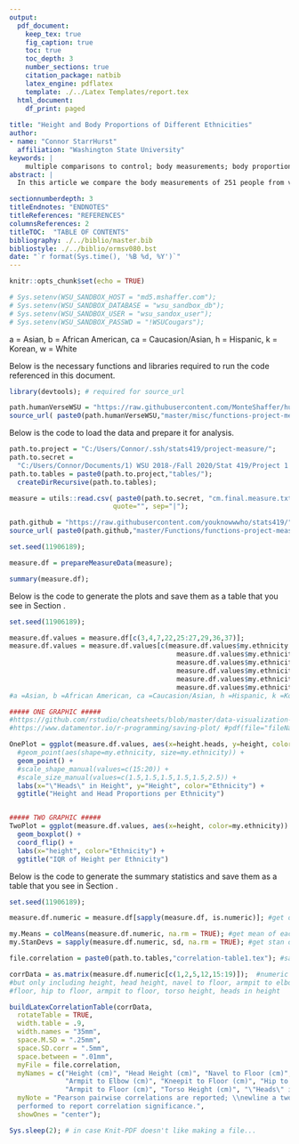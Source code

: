 ```yaml
---
output:
  pdf_document:
    keep_tex: true
    fig_caption: true
    toc: true
    toc_depth: 3 
    number_sections: true
    citation_package: natbib
    latex_engine: pdflatex
    template: ./../Latex Templates/report.tex
  html_document:
    df_print: paged
    
title: "Height and Body Proportions of Different Ethnicities"
author: 
- name: "Connor StarrHurst"
  affiliation: "Washington State University"
keywords: |
    multiple comparisons to control; body measurements; body proportions; IQR; descriptive statistics; correlation analysis; 
abstract: |
  In this article we compare the body measurements of 251 people from various ethnic backgrounds. We specifically hypothesized that whites are typically taller than  \vspace{0.25in}

sectionnumberdepth: 3
titleEndnotes: "ENDNOTES"
titleReferences: "REFERENCES"
columnsReferences: 2
titleTOC:  "TABLE OF CONTENTS"
bibliography: ./../biblio/master.bib
bibliostyle: ./../biblio/ormsv080.bst
date: "`r format(Sys.time(), '%B %d, %Y')`"
---
```


```r
knitr::opts_chunk$set(echo = TRUE)

# Sys.setenv(WSU_SANDBOX_HOST = "md5.mshaffer.com");
# Sys.setenv(WSU_SANDBOX_DATABASE = "wsu_sandbox_db");
# Sys.setenv(WSU_SANDBOX_USER = "wsu_sandox_user");
# Sys.setenv(WSU_SANDBOX_PASSWD = "!WSUCougars");
```

\section{Introduction}
\label{sec:intro}

\begin{figure}[!ht]
%OnePlot
	\hrule
	\caption{ \textbf{Comparision of Height and Head Proportions per Ethnicity} }
	\begin{center}
	    \scalebox{1.00}{	\includegraphics[trim = 0 0 0 0,clip,width=\textwidth]{tables/OnePlot.pdf} }
	\end{center}
	\label{fig:OnePlot}
	\hrule
\end{figure}

\newpage

\begin{figure}[!ht]
%TwoPlot
	\hrule
	\caption{ \textbf{IQR of Height per Ethnicity} }
	\begin{center}
	    \scalebox{1.00}{	\includegraphics[trim = 0 0 0 0,clip,width=\textwidth]{tables/TwoPlot.pdf} }
	\end{center}
	\label{fig:TwoPlot}
	\hrule
\end{figure}

\newpage

a = Asian, b = African American, ca = Caucasion/Asian, h = Hispanic, k = Korean, w = White



\section{Research Question:  Do certain ethnicities have specific body proportions?}
\label{sec:rq}


\subsection{Are white, caucasion, and anglo ethnicities generally taller than asian, chinese, japanese, and korean ethnicities?}
\label{sec:rq2}


\subsection{Are white, caucasion, and anglo ethnicities generally shorter than hispanic, latin american, and asian latino ethnicities?}
\label{sec:rq3}


\section{Data Description}
\label{sec:data}

\subsection{Summary Statistics of Data}
\label{sec:data-summary}

\input{tables/correlation-table1} 

\section{Key Findings}
\label{sec:findings}

\section{Conclusion}
\label{sec:conclusion}

\section{APPENDICES}
\label{sec:appendix}


\subsection{Data Provenance}
\label{sec:appendix-data-provenance}

\subsubsection{Data Collection Handout}
\label{sec:appendix-data-handout}

\begin{figure}[!ht]
	\hrule
	\caption{ \textbf{Handout Page 1} }
	\begin{center}
	    \scalebox{1.00}{	\includegraphics[trim = 0 0 0 0,clip,width=0.85\textwidth]{pdfs/Handout.pdf} }
	\end{center}
	\label{fig:handout-1}
	\hrule
\end{figure}

\newpage

\subsection{Coding the Report}
\label{sec:appendix-setup}

\subsubsection{Preparing the Data}
\label{sec:appendix-setup2}

Below is the necessary functions and libraries required to run the code referenced in this document.

```r
library(devtools); # required for source_url

path.humanVerseWSU = "https://raw.githubusercontent.com/MonteShaffer/humanVerseWSU/"
source_url( paste0(path.humanVerseWSU,"master/misc/functions-project-measure.R") );

```

Below is the code to load the data and prepare it for analysis.

```r

path.to.project = "C:/Users/Connor/.ssh/stats419/project-measure/";
path.to.secret = 
  "C:/Users/Connor/Documents/1) WSU 2018-/Fall 2020/Stat 419/Project 1 Measure/";
path.to.tables = paste0(path.to.project,"tables/");
  createDirRecursive(path.to.tables);

measure = utils::read.csv( paste0(path.to.secret, "cm.final.measure.txt"), header=TRUE, 
                          quote="", sep="|");

path.github = "https://raw.githubusercontent.com/youknowwwho/stats419/";
source_url( paste0(path.github,"master/Functions/functions-project-measure.R") );

set.seed(11906189);

measure.df = prepareMeasureData(measure);

summary(measure.df);
```

\subsubsection{Plots}
\label{sec:appendix-setup3}

Below is the code to generate the plots and save them as a table that you see in Section \ref{sec:intro}.

```r

set.seed(11906189);

measure.df.values = measure.df[c(3,4,7,22,25:27,29,36,37)];
measure.df.values = measure.df.values[c(measure.df.values$my.ethnicity == "w" |
                                          measure.df.values$my.ethnicity == "b" |
                                          measure.df.values$my.ethnicity == "h" |
                                          measure.df.values$my.ethnicity == "a" |
                                          measure.df.values$my.ethnicity == "ca" |
                                          measure.df.values$my.ethnicity == "k"),];
#a =Asian, b =African American, ca =Caucasion/Asian, h =Hispanic, k =Korean, w =White

##### ONE GRAPHIC #####
#https://github.com/rstudio/cheatsheets/blob/master/data-visualization-2.1.pdf
#https://www.datamentor.io/r-programming/saving-plot/ #pdf(file="fileName.pdf")

OnePlot = ggplot(measure.df.values, aes(x=height.heads, y=height, color=my.ethnicity)) +
  #geom_point(aes(shape=my.ethnicity, size=my.ethnicity)) +
  geom_point() +
  #scale_shape_manual(values=c(15:20)) +
  #scale_size_manual(values=c(1.5,1.5,1.5,1.5,1.5,2.5)) +
  labs(x="\"Heads\" in Height", y="Height", color="Ethnicity") +
  ggtitle("Height and Head Proportions per Ethnicity")


##### TWO GRAPHIC #####
TwoPlot = ggplot(measure.df.values, aes(x=height, color=my.ethnicity)) +
  geom_boxplot() +
  coord_flip() +
  labs(x="height", color="Ethnicity") +
  ggtitle("IQR of Height per Ethnicity")
```

\subsubsection{Summary Statistics}
\label{sec:appendix-setup4}

Below is the code to generate the summary statistics and save them as a table that you see in Section \ref{sec:data-summary}.

```r

set.seed(11906189);

measure.df.numeric = measure.df[sapply(measure.df, is.numeric)]; #get only numeric data

my.Means = colMeans(measure.df.numeric, na.rm = TRUE); #get mean of each column
my.StanDevs = sapply(measure.df.numeric, sd, na.rm = TRUE); #get stan dev of each column

file.correlation = paste0(path.to.tables,"correlation-table1.tex"); #save table name as

corrData = as.matrix(measure.df.numeric[c(1,2,5,12,15:19)]);  #numeric values 
#but only including height, head height, navel to floor, armpit to elbow, kneepit to 
#floor, hip to floor, armpit to floor, torso height, heads in height

buildLatexCorrelationTable(corrData, 
  rotateTable = TRUE,
  width.table = .9,
  width.names = "35mm",
  space.M.SD = ".25mm",
  space.SD.corr = ".5mm",
  space.between = ".01mm",
  myFile = file.correlation,
  myNames = c("Height (cm)", "Head Height (cm)", "Navel to Floor (cm)",
              "Armpit to Elbow (cm)", "Kneepit to Floor (cm)", "Hip to Floor (cm)", 
              "Armpit to Floor (cm)", "Torso Height (cm)", "\"Heads\" in Height"),
  myNote = "Pearson pairwise correlations are reported; \\newline a two-side test was 
  performed to report correlation significance.",
  showOnes = "center");

Sys.sleep(2); # in case Knit-PDF doesn't like making a file...
```
